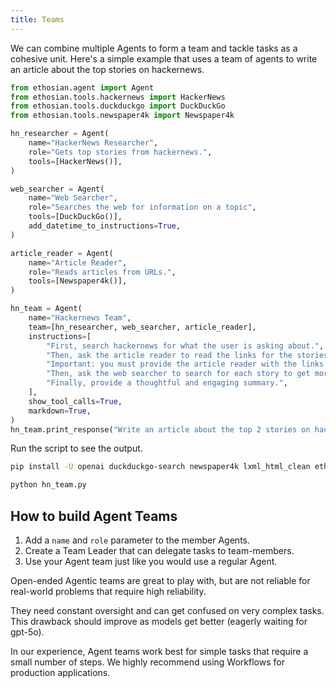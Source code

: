 ```yaml
---
title: Teams
---
```


We can combine multiple Agents to form a team and tackle tasks as a cohesive unit. Here's a simple example that uses a team of agents to write an article about the top stories on hackernews.

```python hn_team.py
from ethosian.agent import Agent
from ethosian.tools.hackernews import HackerNews
from ethosian.tools.duckduckgo import DuckDuckGo
from ethosian.tools.newspaper4k import Newspaper4k

hn_researcher = Agent(
    name="HackerNews Researcher",
    role="Gets top stories from hackernews.",
    tools=[HackerNews()],
)

web_searcher = Agent(
    name="Web Searcher",
    role="Searches the web for information on a topic",
    tools=[DuckDuckGo()],
    add_datetime_to_instructions=True,
)

article_reader = Agent(
    name="Article Reader",
    role="Reads articles from URLs.",
    tools=[Newspaper4k()],
)

hn_team = Agent(
    name="Hackernews Team",
    team=[hn_researcher, web_searcher, article_reader],
    instructions=[
        "First, search hackernews for what the user is asking about.",
        "Then, ask the article reader to read the links for the stories to get more information.",
        "Important: you must provide the article reader with the links to read.",
        "Then, ask the web searcher to search for each story to get more information.",
        "Finally, provide a thoughtful and engaging summary.",
    ],
    show_tool_calls=True,
    markdown=True,
)
hn_team.print_response("Write an article about the top 2 stories on hackernews", stream=True)
```

Run the script to see the output.

```bash
pip install -U openai duckduckgo-search newspaper4k lxml_html_clean ethosian

python hn_team.py
```

## How to build Agent Teams

1. Add a `name` and `role` parameter to the member Agents.
2. Create a Team Leader that can delegate tasks to team-members.
3. Use your Agent team just like you would use a regular Agent.

<Warning>
Open-ended Agentic teams are great to play with, but are not reliable for real-world problems that require high reliability.

They need constant oversight and can get confused on very complex tasks. This drawback should improve as models get better (eagerly waiting for gpt-5o).

In our experience, Agent teams work best for simple tasks that require a small number of steps. We highly recommend using Workflows for production applications.
</Warning>
